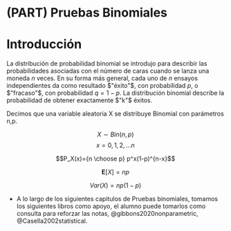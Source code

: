 # (PART) Pruebas Binomiales {-}

# Introducción {-}

La distribución de probabilidad binomial se introdujo para describir las probabilidades asociadas con el número de caras cuando se lanza una moneda $n$ veces. En su forma más general, cada uno de $n$ ensayos independientes da como resultado $"éxito"$, con probabilidad $p$, o $"fracaso"$, con probabilidad $q = 1-p$. La distribución binomial describe la probabilidad de obtener exactamente $"k"$ éxitos.

Decimos que una variable aleatoria X se distribuye Binomial con parámetros n,p.

$$X\sim Bin(n,p)$$
$$x=0,1,2,...n$$

\textbf{Función de Distribución}

$$P_X(x)={n \choose p} p^x(1-p)^{n-x}$$

\hfill\break

\textbf{Media}

$$\mathbf{E}[X]=np$$

\textbf{Varianza}

$$Var(X)=np(1-p)$$




* A lo largo de los siguientes capitulos de Pruebas binomiales, tomamos los siguientes libros como apoyo, el alumno puede tomarlos como consulta para reforzar las notas, @gibbons2020nonparametric, @Casella2002statistical.
